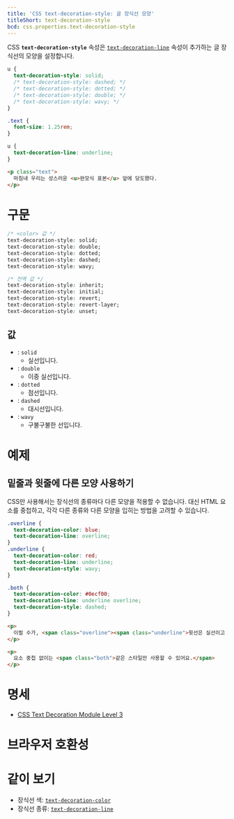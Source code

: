 ```yaml
---
title: 'CSS text-decoration-style: 글 장식선 모양'
titleShort: text-decoration-style
bcd: css.properties.text-decoration-style
---
```


CSS **`text-decoration-style`** 속성은 [`text-decoration-line`] 속성이 추가하는 글 장식선의 모양을 설정합니다.

```css hidden name=demo
u {
  text-decoration-style: solid;
  /* text-decoration-style: dashed; */
  /* text-decoration-style: dotted; */
  /* text-decoration-style: double; */
  /* text-decoration-style: wavy; */
}
```

```css hidden editable=false name=demo filename=style
.text {
  font-size: 1.25rem;
}

u {
  text-decoration-line: underline;
}
```

```html hidden name=demo
<p class="text">
  마침내 우리는 성스러운 <u>완모식 표본</u> 앞에 당도했다.
</p>
```

<LiveExample height={180} lang="css" name="demo" />

# 구문

```css
/* <color> 값 */
text-decoration-style: solid;
text-decoration-style: double;
text-decoration-style: dotted;
text-decoration-style: dashed;
text-decoration-style: wavy;

/* 전역 값 */
text-decoration-style: inherit;
text-decoration-style: initial;
text-decoration-style: revert;
text-decoration-style: revert-layer;
text-decoration-style: unset;
```

## 값

- : `solid`
  - 실선입니다.
- : `double`
  - 이중 실선입니다.
- : `dotted`
  - 점선입니다.
- : `dashed`
  - 대시선입니다.
- : `wavy`
  - 구불구불한 선입니다.

# 예제

## 밑줄과 윗줄에 다른 모양 사용하기

CSS만 사용해서는 장식선의 종류마다 다른 모양을 적용할 수 없습니다. 대신 HTML 요소를 중첩하고, 각각 다른 종류와 다른 모양을 입히는 방법을 고려할 수 있습니다.

```css hidden name=example
.overline {
  text-decoration-color: blue;
  text-decoration-line: overline;
}
.underline {
  text-decoration-color: red;
  text-decoration-line: underline;
  text-decoration-style: wavy;
}

.both {
  text-decoration-color: #0ecf00;
  text-decoration-line: underline overline;
  text-decoration-style: dashed;
}
```

```html hidden name=example
<p>
  이럴 수가, <span class="overline"><span class="underline">윗선은 실선이고 밑선은 구불구불</span></span>해요!
</p>

<p>
  요소 중첩 없이는 <span class="both">같은 스타일만 사용할 수 있어요.</span>
</p>
```

<LiveExample height={200} lang="html" name="example" />

# 명세

- [CSS Text Decoration Module Level 3](https://drafts.csswg.org/css-text-decor/#text-decoration-style-property)

# 브라우저 호환성

<BrowserCompat data={props.bcd} />

# 같이 보기

- 장식선 색: [`text-decoration-color`]
- 장식선 종류: [`text-decoration-line`]

[`<color>`]: ./color_value
[`text-decoration-color`]: ./text-decoration-color
[`text-decoration-line`]: ./text-decoration-line
